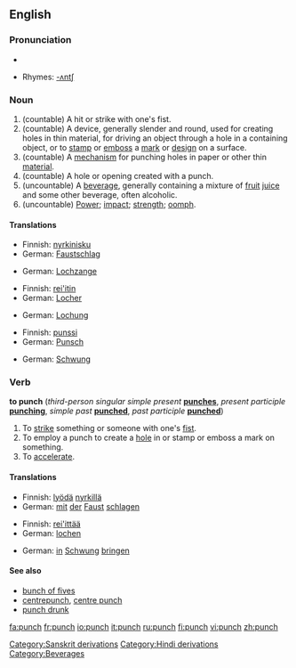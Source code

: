 ==English==
{{wikipedia}}
===Pronunciation===
*{{audio|en-us-punch.ogg|Audio (US)}}

*Rhymes: [[Rhymes:English:-ʌntʃ|-ʌntʃ]]

===Noun===

{{en-noun|punches|-}}

# (countable) A hit or strike with one's fist.
# (countable) A device, generally slender and round, used for creating holes in thin material, for driving an object through a hole in a containing object, or to [[stamp]] or [[emboss]] a [[mark]] or [[design]] on a surface.
# (countable) A [[mechanism]] for punching holes in paper or other thin [[material]].
# (countable) A hole or opening created with a punch.
# (uncountable) A [[beverage]], generally containing a mixture of [[fruit]] [[juice]] and some other beverage, often alcoholic.
# (uncountable) [[power|Power]]; [[impact]]; [[strength]]; [[oomph]].

====Translations====
{{trans-top|A hit or strike with one's fist}}
*Finnish: [[nyrkinisku]]
*German: [[Faustschlag]] {{m}}
{{trans-mid}}
{{trans-bottom}}

{{trans-top|A device for creating holes in thin material}}
*German: [[Lochzange]] {{f}}
{{trans-mid}}
{{trans-bottom}}

{{trans-top|A mechanism for punching holes in paper}}
*Finnish: [[rei'itin]]
*German: [[Locher]] {{m}}
{{trans-mid}}
{{trans-bottom}}

{{trans-top|A hole or opening created with a punch}}
*German: [[Lochung]] {{f}}
{{trans-mid}}
{{trans-bottom}}

{{trans-top|A beverage}}
*Finnish: [[punssi]]
*German: [[Punsch]] {{m}}
{{trans-mid}}
{{trans-bottom}}

{{trans-top|power; impact; strength; oomph}}
*German: [[Schwung]] {{m}}
{{trans-mid}}
{{trans-bottom}}

===Verb===
'''to punch''' (''third-person singular simple present'' '''[[punches]]''', ''present participle'' '''[[punching]]''', ''simple past'' '''[[punched]]''', ''past participle'' '''[[punched]]''')
#To [[strike]] something or someone with one's [[fist]].
#To employ a punch to create a [[hole]] in or stamp or emboss a mark on something.
#To [[accelerate]].

====Translations====
{{trans-top|To strike something or someone with one's fist}}
*Finnish: [[lyödä]] [[nyrkillä]]
*German: [[mit]] [[der]] [[Faust]] [[schlagen]]
{{trans-mid}}
{{trans-bottom}}

{{trans-top|To employ a punch to create a hole}}
*Finnish: [[rei'ittää]]
*German: [[lochen]]
{{trans-mid}}
{{trans-bottom}}

{{trans-top|To accelerate}}
*German: [[in]] [[Schwung]] [[bringen]]
{{trans-mid}}
{{trans-bottom}}

[[Category:Sanskrit derivations]]
[[Category:Hindi derivations]]
[[Category:Beverages]]

====See also====
*[[bunch of fives]]
*[[centrepunch]], [[centre punch]]
*[[punch drunk]]

[[fa:punch]]
[[fr:punch]]
[[io:punch]]
[[it:punch]]
[[ru:punch]]
[[fi:punch]]
[[vi:punch]]
[[zh:punch]]